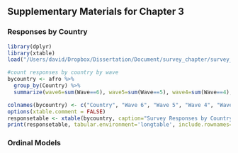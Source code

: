 ## Supplementary Materials for Chapter 3 {-}

<!-- \setcounter{table}{0}
\renewcommand{\thetable}{B\arabic{table}}
\setcounter{section}{0}
\renewcommand{\thesection}{B\arabic{section}} -->

\pagebreak

### Responses by Country {-}

\singlespacing

```r
library(dplyr)
library(xtable)
load("/Users/david/Dropbox/Dissertation/Document/survey_chapter/survey_data/merged_afrobarometer.Rds") #built by afrobarometer_dataprep.R

#count responses by country by wave
bycountry <- afro %>%
  group_by(Country) %>%
  summarize(wave6=sum(Wave==6), wave5=sum(Wave==5), wave4=sum(Wave==4), wave3=sum(Wave==3))

colnames(bycountry) <- c("Country", "Wave 6", "Wave 5", "Wave 4", "Wave 3")
options(xtable.comment = FALSE)
responsetable <- xtable(bycountry, caption="Survey Responses by Country and Wave", label="tab:response")
print(responsetable, tabular.environment='longtable', include.rownames=F)
```
\doublespacing
 
### Ordinal Models {-}

\begin{table}
\begin{center}
\begin{tabular}{l c c }
\hline
 & M1 Violence (Used) & M2 Ethnic ID \\
\hline
Human Rights                            & $0.06$        & $-0.31^{***}$ \\
                                        & $(0.22)$      & $(0.07)$      \\
Ethnolinguistic Fractionalization       & $-0.11$       & $5.23^{**}$   \\
                                        & $(2.53)$      & $(1.95)$      \\
Ethnolinguistic Fractionalization$^{2}$ & $0.59$        & $-4.42^{*}$   \\
                                        & $(2.58)$      & $(1.89)$      \\
Polity                                  & $-0.04$       & $0.06^{***}$  \\
                                        & $(0.04)$      & $(0.01)$      \\
Civil War                               & $-0.19$       & $0.25^{***}$  \\
                                        & $(0.14)$      & $(0.04)$      \\
Separatist War                          & $-0.30$       & $0.59$        \\
                                        & $(0.48)$      & $(0.30)$      \\
Attacked                                & $0.82^{***}$  & $0.07^{**}$   \\
                                        & $(0.05)$      & $(0.03)$      \\
Intimidated                             & $0.13^{***}$  & $0.10^{***}$  \\
                                        & $(0.04)$      & $(0.02)$      \\
Employed                                & $-0.03$       & $-0.04^{*}$   \\
                                        & $(0.04)$      & $(0.02)$      \\
Primary Education                       & $0.09^{*}$    & $0.15^{***}$  \\
                                        & $(0.04)$      & $(0.02)$      \\
Urban                                   & $-0.14^{**}$  & $-0.10^{***}$ \\
                                        & $(0.05)$      & $(0.02)$      \\
Ruling Party Supporter                  & $-0.09^{*}$   & $-0.02$       \\
                                        & $(0.04)$      & $(0.02)$      \\
Age                                     & $-0.19^{***}$ & $-0.02$       \\
                                        & $(0.04)$      & $(0.02)$      \\
Female                                  & $-0.25^{***}$ & $0.08^{***}$  \\
                                        & $(0.04)$      & $(0.02)$      \\
\hline
Log Likelihood                          & -15231.43     & -78284.32     \\
AIC                                     & 30502.85      & 156608.63     \\
BIC                                     & 30673.86      & 156789.50     \\
Num. obs.                               & 38191         & 62522         \\
Groups (Ethnic)                         & 452           & 595           \\
Groups (Country)                        & 26            & 27            \\
Variance: Ethnic: (Intercept)           & 0.30          & 0.19          \\
Variance: Country: (Intercept)          & 0.32          & 0.33          \\
\hline
\multicolumn{3}{l}{\scriptsize{$^{***}p<0.001$, $^{**}p<0.01$, $^*p<0.05$}}
\end{tabular}
\caption{Multilevel Ordinal Models of Attitudes Toward Violence and Ethnic Identity}
\label{tab:ordinal}
\end{center}
\end{table}
 